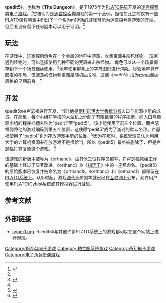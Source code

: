 {{Multiple issues|
{{Refimprove|time=2021-03-15T23:11:21+00:00}}
{{Rough translation|time=2021-03-15T23:11:21+00:00}}
}}
{{NoteTA
| G1 = Games
}}
{{Infobox video game
| title = pedit5
| genre = [[迷宫探索|迷宫探索]], [[角色扮演|角色扮演]]
| platforms = [[PLATO系统|PLATO network]]
| developer = 
| publisher = 
| designer = {{le|鲁斯蒂·卢瑟福|Rusty Rutherford}}
| series = 
| engine = 
| modes = 
| released = {{Video game release|NA|1975年冬<ref name="armchair_rutherford"/>}}
| collapsible = 
| state = 
}}

《'''pedit5'''》，也称为《'''The Dungeon'''》，是{{le|鲁斯蒂·卢瑟福|Rusty Rutherford}}于1975年为[[PLATO系统|PLATO系统]]开发的[[迷宫探索|迷宫探索]]类[[电子游戏|电子游戏]]。<ref name="armchair_rutherford">{{cite web|title=The Creation of PEDIT5|url=http://armchairarcade.com/neo/node/1948|author=Rusty Rutherford|date=31 August 2008|publisher=Armchair Arcade|access-date=23 February 2010|archive-url=https://web.archive.org/web/20110707162725/http://armchairarcade.com/neo/node/1948|archive-date=7 July 2011}}</ref>它被认为是[[迷宫探索|迷宫探索]]类游戏的第一个范例，据信在此之前仅有一些[[PLATO系统|PLATO]]课程列表中列出了一个名为m199h的游戏可能为[[迷宫探索|迷宫探索]]类游戏的开端，但后者没有留下任何副本可以用于证明。<ref name="ieee insight" />

== 玩法 ==
在游戏中，[[玩家|玩家]]控制[[角色|角色]]在一个单层的地牢中游荡，收集宝藏并杀死[[怪物|怪物]]。 玩家遇到怪物时，可以选择使用几种不同的咒语来击杀怪物。 角色可以从一个场景保存到下一个场景继续使用。<ref>{{cite book|last1=Tresca|first1=Michael|title=The Evolution of Fantasy Role-Playing Games|date=10 January 2014|publisher=McFarland|isbn=978-0786460090|page=102}}</ref>地牢使用屏幕上的字符图形进行渲染。尽管地牢具有固定的布局，但遭遇的怪物和宝藏是随机生成的，这使《pedit5》成为[[roguelike|roguelike]]风格的早期前身。<ref name="ieee insight" />

== 开发 ==
《pedit5》由卢瑟福进行开发，当时他是[[伊利诺伊大学香槟分校|伊利诺伊大学香槟分校]]人口与能源小组的成员。在那里，每个小组在学校的[[大型机|大型机]]上分配了有限数量的程序插槽，而人口与能源小组的程序插槽名称为“pedit1”至“pedit5”。该小组使用了前三个位置，而卢瑟福则将他的游戏编码到第五个位置，这使得“pedit5”成为了游戏的默认名称。卢瑟福使用了“pedit4”作为存放游戏手册的位置。<ref>{{cite web|title=Want to see gaming's past and future? Dive into the "educational" world of PLATO|url=https://arstechnica.com/gaming/2016/10/want-to-see-gamings-past-and-future-dive-into-the-educational-world-of-plato/|accessdate=9 August 2019|date=29 October 2016|language=en-us|last1=Moss|first1=Richard|website=Ars Technica|archive-date=2021-04-21|archive-url=https://web.archive.org/web/20210421055341/https://arstechnica.com/gaming/2016/10/want-to-see-gamings-past-and-future-dive-into-the-educational-world-of-plato/}}</ref>因为在那时，系统管理员认为利用大学的计算机资源来存放游戏不是很恰当，所以《pedit5》最终被删除了，但是卢瑟福打算复原这个游戏。 <ref name="ieee insight">{{cite web|title=Going Rogue: A Brief History of the Computerized Dungeon Crawl|url=https://insight.ieeeusa.org/articles/going-rogue-a-brief-history-of-the-computerized-dungeon-crawl/|accessdate=15 September 2016|date=7 July 2016|last=Brewer|first=Nathan|work=Insights|publisher=[[IEEE|IEEE]] USA|archive-date=2020-01-10|archive-url=https://web.archive.org/web/20200110211406/https://insight.ieeeusa.org/articles/going-rogue-a-brief-history-of-the-computerized-dungeon-crawl/}}</ref>

该游戏的新版本被称为《[[Orthanc_(电子游戏)|orthanc]]》，由其他三位程序员编写，在卢瑟福原始工作的基础上经过了显著改进。《orthanc》以《[[指环王|指环王]]》中的一座塔命名。《pedit5》的原始版本已恢复并被命名为《orthanc1》。《orthanc》和《orthanc1》都保留在[[PLATO系统|PLATO系统]]上。从那时起，游戏[[源代码|源代码]]的副本就已经在[[互联网|互联网]]上公布，允许用户使用PLATO(Cybis)系统或其[[模拟器|模拟器]]进行游玩。

== 参考文献 ==

{{reflist}}

== 外部链接 ==

* [http://www.cyber1.org/ cyber1.org] {{Wayback|url=http://www.cyber1.org/ |date=20060905152736 }}-《pedit5》与其他许多PLATO系统上的游戏都可以在这个网站上进行游玩。

{{DEFAULTSORT:Pedit5}}
[[Category:1975年电子游戏|Category:1975年电子游戏]]
[[Category:柏拉图系统游戏|Category:柏拉图系统游戏]]
[[Category:奇幻电子游戏|Category:奇幻电子游戏]]
[[Category:电子角色扮演游戏|Category:电子角色扮演游戏]]